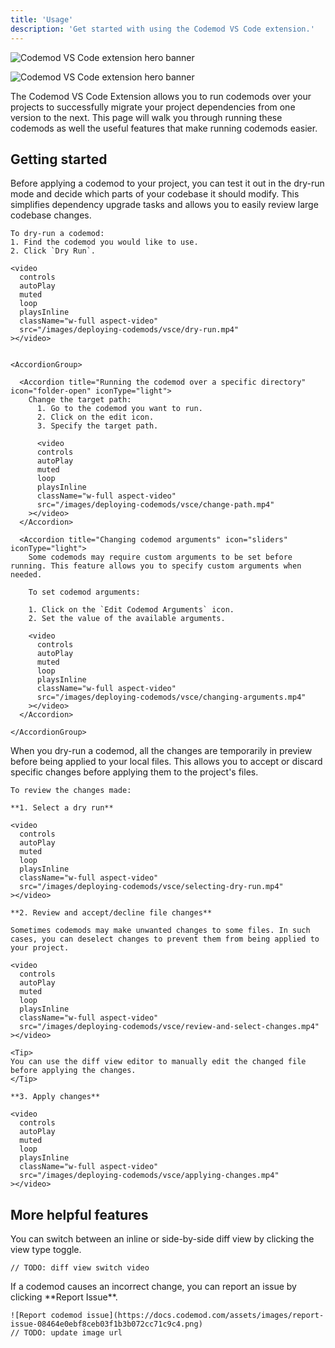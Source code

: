 ```yaml
---
title: 'Usage'
description: 'Get started with using the Codemod VS Code extension.'
---
```


<img
  className="block dark:hidden"
  src="/images/deploying-codemods/vsce/hero-light.svg"
  alt="Codemod VS Code extension hero banner"
/>

<img
  className="hidden dark:block"
  src="/images/deploying-codemods/vsce/hero-dark.svg"
  alt="Codemod VS Code extension hero banner"
/>

The Codemod VS Code Extension allows you to run codemods over your projects to successfully migrate your project dependencies from one version to the next. This page will walk you through running these codemods as well the useful features that make running codemods easier.

## Getting started

<Steps>
  <Step title="Dry-run codemods">
    Before applying a codemod to your project, you can test it out in the dry-run mode and decide which parts of your codebase it should modify. This simplifies dependency upgrade tasks and allows you to easily review large codebase changes.

    To dry-run a codemod:
    1. Find the codemod you would like to use.
    2. Click `Dry Run`.

    <video
      controls
      autoPlay
      muted
      loop
      playsInline
      className="w-full aspect-video"
      src="/images/deploying-codemods/vsce/dry-run.mp4"
    ></video>


    <AccordionGroup>

      <Accordion title="Running the codemod over a specific directory" icon="folder-open" iconType="light">
        Change the target path:
          1. Go to the codemod you want to run.
          2. Click on the edit icon.
          3. Specify the target path.

          <video
          controls
          autoPlay
          muted
          loop
          playsInline
          className="w-full aspect-video"
          src="/images/deploying-codemods/vsce/change-path.mp4"
        ></video>
      </Accordion>

      <Accordion title="Changing codemod arguments" icon="sliders" iconType="light">
        Some codemods may require custom arguments to be set before running. This feature allows you to specify custom arguments when needed.

        To set codemod arguments:

        1. Click on the `Edit Codemod Arguments` icon.
        2. Set the value of the available arguments.

        <video
          controls
          autoPlay
          muted
          loop
          playsInline
          className="w-full aspect-video"
          src="/images/deploying-codemods/vsce/changing-arguments.mp4"
        ></video>
      </Accordion>

    </AccordionGroup>

  </Step>
  <Step title="Reviewing and applying changes">
    When you dry-run a codemod, all the changes are temporarily in preview before being applied to your local files. This allows you to accept or discard specific changes before applying them to the project's files.
    
    To review the changes made:

    **1. Select a dry run**

    <video
      controls
      autoPlay
      muted
      loop
      playsInline
      className="w-full aspect-video"
      src="/images/deploying-codemods/vsce/selecting-dry-run.mp4"
    ></video>

    **2. Review and accept/decline file changes**

    Sometimes codemods may make unwanted changes to some files. In such cases, you can deselect changes to prevent them from being applied to your project.

    <video
      controls
      autoPlay
      muted
      loop
      playsInline
      className="w-full aspect-video"
      src="/images/deploying-codemods/vsce/review-and-select-changes.mp4"
    ></video>
    
    <Tip>
    You can use the diff view editor to manually edit the changed file before applying the changes.
    </Tip>

    **3. Apply changes**

    <video
      controls
      autoPlay
      muted
      loop
      playsInline
      className="w-full aspect-video"
      src="/images/deploying-codemods/vsce/applying-changes.mp4"
    ></video>
  </Step>
</Steps>

## More helpful features

<AccordionGroup>
  <Accordion title="Switch diff view" icon="code-compare" iconType="light">
    You can switch between an inline or side-by-side diff view by clicking the view type toggle.
    
    // TODO: diff view switch video
  </Accordion>
  <Accordion title="Reporting issues" icon="bug" iconType="light">
    If a codemod causes an incorrect change, you can report an issue by clicking **Report Issue**.
        
    ![Report codemod issue](https://docs.codemod.com/assets/images/report-issue-08464e0ebf8ceb03f1b3b072cc71c9c4.png)
    // TODO: update image url
  </Accordion>
</AccordionGroup>

